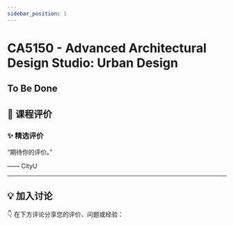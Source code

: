 ```yaml
---
sidebar_position: 1
---
```



# CA5150 - Advanced Architectural Design Studio: Urban Design

## To Be Done

## **💬 课程评价**

### ✨ **精选评价**
<div className={commentStyles.commentBox}>
    <p className={commentStyles.commentText}>
        “期待你的评价。”
    </p>
    <p className={commentStyles.commentAuthor}>—— CityU</p>
</div>

---

## **💡 加入讨论**

👇 在下方评论分享您的评价、问题或经验：
<Utterances />

